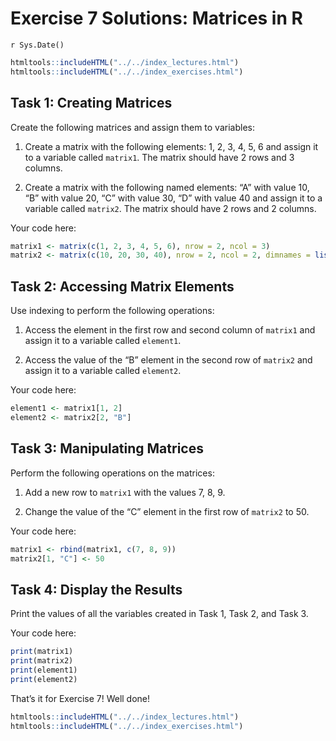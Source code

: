 # Exercise 7 Solutions: Matrices in R
`r Sys.Date()`

```r
htmltools::includeHTML("../../index_lectures.html")
htmltools::includeHTML("../../index_exercises.html")
```



## Task 1: Creating Matrices

Create the following matrices and assign them to variables:

1. Create a matrix with the following elements: 1, 2, 3, 4, 5, 6 and assign
   it to a variable called `matrix1`. The matrix should have 2 rows and 3
   columns.

2. Create a matrix with the following named elements: "A" with value 10, "B"
   with value 20, "C" with value 30, "D" with value 40 and assign it to a
   variable called `matrix2`. The matrix should have 2 rows and 2 columns.

Your code here:

```r
matrix1 <- matrix(c(1, 2, 3, 4, 5, 6), nrow = 2, ncol = 3)
matrix2 <- matrix(c(10, 20, 30, 40), nrow = 2, ncol = 2, dimnames = list(NULL, c("A", "B", "C", "D")))
```

## Task 2: Accessing Matrix Elements

Use indexing to perform the following operations:

1. Access the element in the first row and second column of `matrix1` and
   assign it to a variable called `element1`.

2. Access the value of the "B" element in the second row of `matrix2` and
   assign it to a variable called `element2`.

Your code here:

```r
element1 <- matrix1[1, 2]
element2 <- matrix2[2, "B"]
```

## Task 3: Manipulating Matrices

Perform the following operations on the matrices:

1. Add a new row to `matrix1` with the values 7, 8, 9.

2. Change the value of the "C" element in the first row of `matrix2` to 50.

Your code here:

```r
matrix1 <- rbind(matrix1, c(7, 8, 9))
matrix2[1, "C"] <- 50
```

## Task 4: Display the Results

Print the values of all the variables created in Task 1, Task 2, and Task 3.

Your code here:

```r
print(matrix1)
print(matrix2)
print(element1)
print(element2)
```

That's it for Exercise 7! Well done!


```r
htmltools::includeHTML("../../index_lectures.html")
htmltools::includeHTML("../../index_exercises.html")
```


